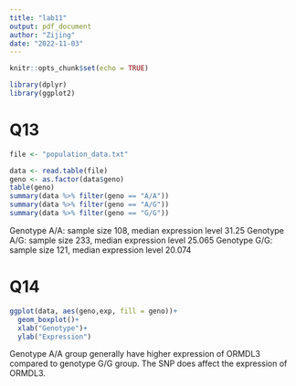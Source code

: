 ```yaml
---
title: "lab11"
output: pdf_document
author: "Zijing"
date: "2022-11-03"
---
```


```r
knitr::opts_chunk$set(echo = TRUE)
```

```r
library(dplyr)
library(ggplot2)
```

# Q13
```r
file <- "population_data.txt"

data <- read.table(file)
geno <- as.factor(data$geno)
table(geno)
summary(data %>% filter(geno == "A/A"))
summary(data %>% filter(geno == "A/G"))
summary(data %>% filter(geno == "G/G"))
```
Genotype A/A: sample size 108, median expression level 31.25
Genotype A/G: sample size 233, median expression level 25.065
Genotype G/G: sample size 121, median expression level 20.074

# Q14
```r
ggplot(data, aes(geno,exp, fill = geno))+
  geom_boxplot()+
  xlab("Genotype")+
  ylab("Expression")
```
Genotype A/A group generally have higher expression of ORMDL3 compared to genotype G/G group. The SNP does affect the expression of ORMDL3.
